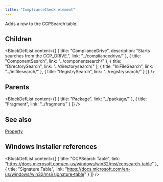 ```yaml
---
title: "ComplianceCheck element"
---
```



Adds a row to the CCPSearch table.

## Children

<BlockDefList content={[
    {
      title: "ComplianceDrive",
      description: "Starts searches from the CCP_DRIVE.",
      link: "../compliancedrive/"
    },
    {
      title: "ComponentSearch",
      link: "../componentsearch/"
    },
    {
      title: "DirectorySearch",
      link: "../directorysearch/"
    },
    {
      title: "IniFileSearch",
      link: "../inifilesearch/"
    },
    {
      title: "RegistrySearch",
      link: "../registrysearch/"
    }
  ]}
/>

## Parents

<BlockDefList content={[
    {
      title: "Package",
      link: "../package/"
    },
    {
      title: "Fragment",
      link: "../fragment/"
    }
  ]}
/>

## See also
[Property](../property/)

## Windows Installer references

<BlockDefList content={[
    {
      title: "CCPSearch Table",
      link: "https://docs.microsoft.com/en-us/windows/win32/msi/ccpsearch-table"
    },
    {
      title: "Signature Table",
      link: "https://docs.microsoft.com/en-us/windows/win32/msi/signature-table"
    }
  ]}
/>
